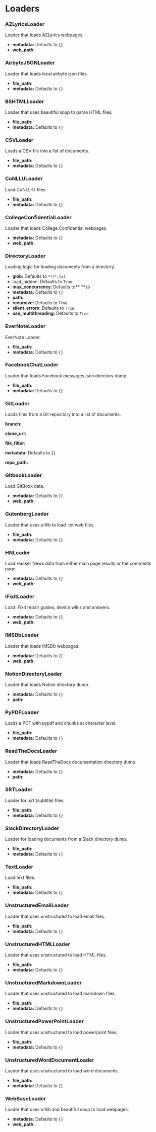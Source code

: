 # Loaders


### AZLyricsLoader


Loader that loads AZLyrics webpages.


- **metadata:** Defaults to `{}`
- **web_path:**

### AirbyteJSONLoader


Loader that loads local airbyte json files.


- **file_path:**
- **metadata:** Defaults to `{}`

### BSHTMLLoader


Loader that uses beautiful soup to parse HTML files.


- **file_path:**
- **metadata:** Defaults to `{}`

### CSVLoader


Loads a CSV file into a list of documents.


- **file_path:**
- **metadata:** Defaults to `{}`

### CoNLLULoader


Load CoNLL-U files.


- **file_path:**
- **metadata:** Defaults to `{}`

### CollegeConfidentialLoader


Loader that loads College Confidential webpages.


- **metadata:** Defaults to `{}`
- **web_path:**

### DirectoryLoader


Loading logic for loading documents from a directory.


- **glob:** Defaults to `**/*.txt`
- load_hidden: Defaults to `True`
- **max_concurrency:** Defaults to** **`10`
- **metadata:** Defaults to `{}`
- **path:**
- **recursive:** Defaults to `True`
- **silent_errors:** Defaults to `True`
- **use_multithreading:** Defaults to `True`

### EverNoteLoader


EverNote Loader.


- **file_path:**
- **metadata:** Defaults to `{}`

### FacebookChatLoader


Loader that loads Facebook messages json directory dump.


- **file_path:**
- **metadata:** Defaults to `{}`

### GitLoader


Loads files from a Git repository into a list of documents.

**branch:**

**clone_url:**

**file_filter:**

**metadata:** Defaults to `{}`

**repo_path:**

### GitbookLoader


Load GitBook data.


- **metadata:** Defaults to `{}`
- **web_path:**

### GutenbergLoader


Loader that uses urllib to load .txt web files.


- **file_path:**
- **metadata:** Defaults to `{}`

### HNLoader


Load Hacker News data from either main page results or the comments page.


- **metadata:** Defaults to `{}`
- **web_path:**

### iFixitLoader


Load iFixit repair guides, device wikis and answers.


- **metadata:** Defaults to `{}`
- **web_path:**

### IMSDbLoader


Loader that loads IMSDb webpages.


- **metadata:** Defaults to `{}`
- **web_path:**

### NotionDirectoryLoader


Loader that loads Notion directory dump.


- **metadata:** Defaults to `{}`
- **path:** 

### PyPDFLoader


Loads a PDF with pypdf and chunks at character level.


- **file_path:**
- **metadata:** Defaults to `{}`

### ReadTheDocsLoader


Loader that loads ReadTheDocs documentation directory dump.


- **metadata:** Defaults to `{}`
- **path:** 

### SRTLoader


Loader for .srt (subtitle) files.


- **file_path:**
- **metadata:** Defaults to `{}`

### SlackDirectoryLoader


Loader for loading documents from a Slack directory dump.


- **file_path:**
- **metadata:** Defaults to `{}`

### TextLoader


Load text files.


- **file_path:**
- **metadata:** Defaults to `{}`

### UnstructuredEmailLoader


Loader that uses unstructured to load email files.


- **file_path:**
- **metadata:** Defaults to `{}`

### UnstructuredHTMLLoader


Loader that uses unstructured to load HTML files.


- **file_path:**
- **metadata:** Defaults to `{}`

### UnstructuredMarkdownLoader


Loader that uses unstructured to load markdown files.


- **file_path:**
- **metadata:** Defaults to `{}`

### UnstructuredPowerPointLoader


Loader that uses unstructured to load powerpoint files.


- **file_path:**
- **metadata:** Defaults to `{}`

### UnstructuredWordDocumentLoader


Loader that uses unstructured to load word documents.


- **file_path:**
- **metadata:** Defaults to `{}`

### WebBaseLoader


Loader that uses urllib and beautiful soup to load webpages.


- **metadata:** Defaults to `{}`
- **web_path:**

